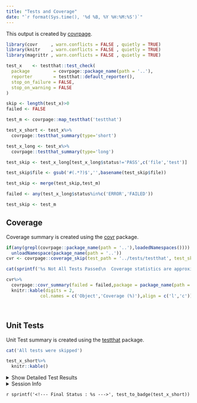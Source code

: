 ```yaml
---
title: "Tests and Coverage"
date: "`r format(Sys.time(), '%d %B, %Y %H:%M:%S')`"
---
```


This output is created by [covrpage](https://github.com/yonicd/covrpage).

```r
library(covr     , warn.conflicts = FALSE , quietly = TRUE)
library(knitr    , warn.conflicts = FALSE , quietly = TRUE)
library(magrittr , warn.conflicts = FALSE , quietly = TRUE)

```

```r

test_x    <- testthat::test_check(
  package         = covrpage::package_name(path = '..'),
  reporter        = testthat::default_reporter(),
  stop_on_failure = FALSE,
  stop_on_warning = FALSE
)

skip <- length(test_x)>0
failed <- FALSE
```

```r
test_m <- covrpage::map_testthat('testthat')
```


```r
test_x_short <- test_x%>%
  covrpage::testthat_summary(type='short')

test_x_long <- test_x%>%
  covrpage::testthat_summary(type='long')

```
 
```r
test_skip <- test_x_long[test_x_long$status!='PASS',c('file','test')]

test_skip$file <- gsub('#(.*?)$','',basename(test_skip$file))

test_skip <- merge(test_skip,test_m)

failed <- any(test_x_long$status%in%c('ERROR','FAILED'))

```

```r

test_skip <- test_m

```

## Coverage

Coverage summary is created using the [covr](https://github.com/r-lib/covr) package.

```r
if(any(grepl(covrpage::package_name(path = '..'),loadedNamespaces())))
  unloadNamespace(package_name(path = '..'))
cvr <- covrpage::coverage_skip(test_path = '../tests/testthat', test_skip = test_skip)
```

```r
cat(sprintf('%s Not All Tests Passed\n  Coverage statistics are approximations of the non-failing tests.\n  Use with caution\n\n For further investigation check in testthat summary tables.',covrpage:::emos[[platform()]][['WARNING']]))
```

```r
cvr%>%
  covrpage::covr_summary(failed = failed,package = package_name(path = '..'))%>%
  knitr::kable(digits = 2,
             col.names = c('Object','Coverage (%)'),align = c('l','c'))

```

<br>

## Unit Tests

Unit Test summary is created using the [testthat](https://github.com/r-lib/testthat) package.

```r
cat('All tests were skipped')
```

```r

test_x_short%>%
  knitr::kable()

```

<details `r sprintf('%s',if(skip) test_details(test_x_short))`>
  <summary> Show Detailed Test Results </summary>

```r
cat('All tests were skipped')
```

```r

test_x_long%>%
  knitr::kable()

```

```r
if(length(names(test_x_long))>0){
if('icon'%in%names(test_x_long)){
  emos <- covrpage:::emos[[covrpage:::platform()]]
  knitr::kable(t(c('Failed' = emos[['FAILED']],'Warning' = emos[['WARNING']], 'Skipped' = emos[['SKIPPED']])))
}  
}
```

</details>

<details>
  <summary> Session Info </summary>
  
```r

x <- covrpage:::sinfo()

x$info%>%
  knitr::kable()

x$pkgs%>%
  knitr::kable()

```

</details>

`r sprintf('<!--- Final Status : %s --->', test_to_badge(test_x_short))`
